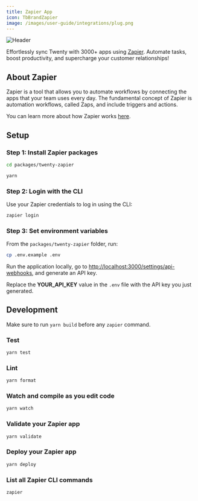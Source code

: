 ```yaml
---
title: Zapier App
icon: TbBrandZapier
image: /images/user-guide/integrations/plug.png
---
```

<Frame>
  <img src="/images/user-guide/integrations/plug.png" alt="Header" />
</Frame>

Effortlessly sync Twenty with 3000+ apps using [Zapier](https://zapier.com/). Automate tasks, boost productivity, and supercharge your customer relationships!

## About Zapier

Zapier is a tool that allows you to automate workflows by connecting the apps that your team uses every day. The fundamental concept of Zapier is automation workflows, called Zaps, and include triggers and actions.

You can learn more about how Zapier works [here](https://zapier.com/how-it-works).  

## Setup

### Step 1: Install Zapier packages

```bash
cd packages/twenty-zapier

yarn
```

### Step 2: Login with the CLI

Use your Zapier credentials to log in using the CLI: 

```bash
zapier login
```

### Step 3: Set environment variables

From the `packages/twenty-zapier` folder, run:

```bash
cp .env.example .env
```
Run the application locally, go to [http://localhost:3000/settings/api-webhooks](http://localhost:3000/settings/api-webhooks), and generate an API key.

Replace the **YOUR_API_KEY** value in the `.env` file with the API key you just generated.

## Development

<Warning>

Make sure to run `yarn build` before any `zapier` command.

</Warning>

### Test
```bash
yarn test
```
### Lint
```bash
yarn format
```
### Watch and compile as you edit code
```bash
yarn watch
```
### Validate your Zapier app
```bash
yarn validate
```
### Deploy your Zapier app 
```bash
yarn deploy
```
### List all Zapier CLI commands
```bash
zapier
``` 


